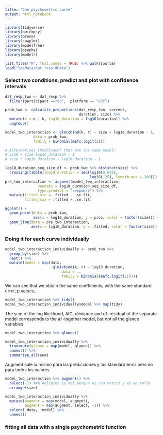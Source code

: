 ```yaml
---
title: "One psychometric curve"
output: html_notebook
---
```


```r
library(tidyverse)
library(quickpsy)
library(broom)
library(cowplot)
library(modelfree)
library(psyphy)
library(modelr)

list.files("R", full.names = TRUE) %>% walk(source)
load("logdata/dat_resp.RData")

```

### Select two conditions, predict and plot with confidence intervals
```r
dat_resp_two <- dat_resp %>% 
  filter(participant =="03",  platform == "CRT")

prob_two <- calculate_proportions(dat_resp_two, correct, 
                                  duration, size) %>% 
  mutate(r = n - k, log10_duration = log10(duration)) %>% 
  ungroup()

model_two_interaction <- glm(cbind(k, r) ~ size / log10_duration - 1, 
             data = prob_two, 
             family = binomial(mafc.logit(2)))

# Alternatives (Knoblauch) that are the same model:   
# size + size:log10_duration - 1 
# size * log10_duration - log10_duration - 1

log10_duration_seq_size_df <- prob_two %>% distinct(size) %>% 
  crossing(tibble(log10_duration = seq(log10(0.005), 
                                       log10(.25), length.out = 100)))
pre_two_interaction <- augment(model_two_interaction, 
               newdata = log10_duration_seq_size_df,
               type.predict = "response") %>% 
  mutate(fitted_min = .fitted - .se.fit, 
         fitted_max = .fitted + .se.fit)

ggplot() +
  geom_point(data = prob_two, 
             aes(x = log10_duration, y = prob, color = factor(size))) +
  geom_line(data = pre_two_interaction, 
            aes(x = log10_duration, y = .fitted, color = factor(size))) 
```

### Doing it for each curve individually
```r
model_two_interaction_individually <- prob_two %>% 
  group_by(size) %>% 
  nest() %>% 
  mutate(model = map(data, 
                     ~glm(cbind(k, r) ~ log10_duration, 
                          data = ., 
                          family = binomial(mafc.logit(2)))))
```

We can see that we obtain the same coefficients, with the same standard error, p.values...
```r
model_two_interaction %>% tidy()
model_two_interaction_individually$model %>% map(tidy)
```

The sum of the log likelihood, AIC, deviance and df. residual of the separate model corresponds to the all-together model, but not all the glance variables
```r
model_two_interaction %>% glance()

model_two_interaction_individually %>% 
  transmute(glance = map(model, glance)) %>% 
  unnest() %>% 
  summarise_all(sum)
```

Augment sale lo mismo para las predicciones y los standard error pero no para todos los valores 
```r
model_two_interaction %>% augment() %>% 
  select(-1) %>% #elimino 1a col porque es una matriz y es un rollo  
  arrange(size)

model_two_interaction_individually %>% 
  mutate(augment = map(model, augment), 
         augment = map(augment, select, -1)) %>% 
  select(-data, -model) %>% 
  unnest()
```

### fitting all data with a single psychometric function
